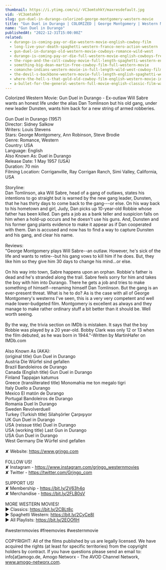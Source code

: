 ```yaml
---
thumbnail: https://i.ytimg.com/vi/-VC3omtohkY/maxresdefault.jpg
vid: -VC3omtohkY
slug: gun-duel-in-durango-colorized-george-montgomery-western-movie
title: "Gun Duel in Durango | COLORIZED | George Montgomery | Western Movie"
name: "Gun Duel in Durango"
publishedAt: "2022-12-31T15:00:00Z"
related:
  - durango-is-coming-pay-or-die-western-movie-english-cowboy-film
  - long-live-your-death-spaghetti-western-franco-nero-action-western
  - gun-duel-in-durango-old-western-movie-cowboys-romance-wild-west
  - durango-is-coming-pay-or-die-full-western-movie-english-cowboys-free-movie
  - the-rope-and-the-colt-cowboy-movie-full-length-spaghetti-western-english-free-full-westerns
  - something-big-dean-martin-free-cowboy-film-full-western-movie
  - comanche-indians-western-movie-in-full-length-wild-west-cowboy-film
  - the-devil-s-backbone-western-movie-full-length-english-spaghetti-western-cowboyfilm-watchfree
  - where-the-hell-s-that-gold-old-cowboy-film-english-western-movie-in-full-length
  - a-bullet-for-the-general-western-full-movie-english-classic-film-watchfree-cowboyfilm
---
```


Colorized Western Movie: Gun Duel in Durango - Ex-outlaw Will Sabre wants an honest life under the alias Dan Tomlinson but his old gang, under new leader Dunsten, wants him back for a new string of armed robberies.<br />
<br />
Gun Duel in Durango (1957)<br />
Director: Sidney Salkow<br />
Writers: Louis Stevens<br />
Stars: George Montgomery, Ann Robinson, Steve Brodie<br />
Genre: Romance, Western<br />
Country: USA<br />
Language: English<br />
Also Known As:  Duel in Durango<br />
Release Date: 1 May 1957 (USA)<br />
Duration: 70 min<br />
Filming Location: Corriganville, Ray Corrigan Ranch, Simi Valley, California, USA<br />
<br />
Storyline:<br />
Dan Tomlinson, aka Will Sabre, head of a gang of outlaws, states his intentions to go straight but is warned by the new gang leader, Dunsten, that he has thirty days to come back to the gang---or else. On his way back to his hometown and girl, Judy, Dan picks up 10-year-old Robbie whose father has been killed. Dan gets a job as a bank teller and suspicion falls on him when a hold-up occurs and he doesn't use his guns. And, Dunsten and his former gang plants evidence to make it appear as if Dan cooperated with them. Dan is accused and now has to find a way to capture Dunsten and his gang, and clear his name.<br />
<br />
Reviews:<br />
"George Montgomery plays Will Sabre--an outlaw. However, he's sick of the life and wants to retire--but his gang vows to kill him if he does. But, they like him so they give him 30 days to change his mind...or else.<br />
<br />
On his way into town, Sabre happens upon an orphan. Robbie's father is dead and he's stranded along the trail. Sabre feels sorry for him and takes the boy with him into Durango. There he gets a job and tries to make something of himself--renaming himself Dan Tomlinson. But the gang is an ever-present threat. What is he to do? As is the case with all of George Montgomery's westerns I've seen, this is a very very competent and well made lower-budgeted film. Montgomery is excellent as always and they manage to make rather ordinary stuff a bit better than it should be. Well worth seeing.<br />
<br />
By the way, the trivia section on IMDb is mistaken. It says that the boy Robbie was played by a 20 year-old. Bobby Clark was only 12 or 13 when the film debuted, as he was born in 1944."-Written by MartinHafer on IMDb.com<br />
<br />
Also Known As (AKA):<br />
(original title) Gun Duel in Durango<br />
Austria Die Würfel sind gefallen<br />
Brazil Bandoleiros de Durango<br />
Canada (English title) Gun Duel in Durango<br />
Finland Tappajan katumus<br />
Greece (transliterated title) Monomahia me ton megalo tigri<br />
Italy Duello a Durango<br />
Mexico El matón de Durango<br />
Portugal Bandoleiros de Durango<br />
Romania Duel în Durango<br />
Sweden Revolverduell<br />
Turkey (Turkish title) Silahşörler Çarpışıyor<br />
UK Gun Duel in Durango<br />
USA (reissue title) Duel in Durango<br />
USA (working title) Last Gun in Durango<br />
USA Gun Duel in Durango<br />
West Germany Die Würfel sind gefallen<br />
<br />
✘ Website: https://www.grjngo.com<br />
<br />
FOLLOW US!<br />
✘ Instagram - https://www.instagram.com/grjngo_westernmovies<br />
✘ Twitter - https://twitter.com/Grjngo_com<br />
<br />
SUPPORT US!<br />
✘ Membership - https://bit.ly/2V63h4q<br />
✘ Merchandise - https://bit.ly/2FLB0sV<br />
<br />
MORE WESTERN MOVIES! <br />
► Classics: https://bit.ly/2CBLt8c <br />
► Spaghetti Western: https://bit.ly/2CyCe8I <br />
► All Playlists: https://bit.ly/2EOOfIH <br />
<br />
#westernmovies #freemovies #westernmovie<br />
<br />
COPYRIGHT: All of the films published by us are legally licensed. We have acquired the rights (at least for specific territories) from the copyright holders by contract. If you have questions please send an email to: info[at]amogo.de, Amogo Networx - The AVOD Channel Network, www.amogo-networx.com.